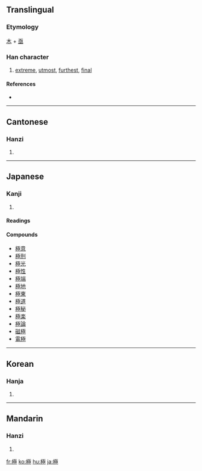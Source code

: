 {{see|极}}
==Translingual==

===Etymology===
[[木]] + [[亟]]

===Han character===
{{Han char|rn=75|rad=木|as=09|sn=13|four=4191<sub>4</sub>|canj=木一水一 (DMEM), 木弓水一 (DNEM)}}

# [[extreme]], [[utmost]], [[furthest]], [[final]]

====References====
* {{Han ref|kx=0542.020|dkj=15181|dj=0929.070|hdz=21240.100|uh=6975|ud=26997|bh=B7A5|bd=47013}}

----

==Cantonese==

===Hanzi===
{{yue-hanzi|jyut=|y=gik6}}

# {{defn|Cantonese}}

----

==Japanese==

===Kanji===
{{ja-kanji|grade=4|rs=木09}}

# {{defn|Japanese}}

====Readings====
{{ja-readings|goon=[[ごく]] (goku)|kanon=[[きょく]] (kyoku)|on=[[ごき]] (goki)|kun=[[きわめる]] (kiwameru), [[むね]] (mune), [[きわまる]] (kiwamaru)}}

====Compounds====
* [[極意]]
* [[極刑]]
* [[極光]]
* [[極性]]
* [[極端]]
* [[極地]]
* [[極東]]
* [[極道]]
* [[極秘]]
* [[極楽]]
* [[極論]]
* [[磁極]]
* [[電極]]

----

==Korean==

===Hanja===
{{ko-hanja|hangeul=극|eumhun=|rv=geuk|mr=kŭk|y=kuk}}

# {{defn|Korean}}

----

==Mandarin==

===Hanzi===
{{cmn-hanzi|sim=极|pin=[[jí]] ([[ji2]])|wg=chi<sup>2</sup>}}

# {{defn|Mandarin}}

[[fr:極]]
[[ko:極]]
[[hu:極]]
[[ja:極]]